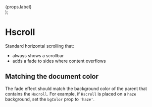 

  <div
    className="fontSize--xl display--inlineFlex alignChild--center--center media--xl color--red"
    style={{
      outline: '1px dotted red',
      background: 'pink',
    }}
  >
    {props.label}
  </div>
);

<Meta title="Components/Layout/Hscroll" decorators={[withKnobs]} component={Hscroll} />

# Hscroll

<ImportPath component={Hscroll} section="layout" />

<Story name="Knobs">
  <Hscroll
    enableFade={boolean('Enable Fade', true)}
    enableGutter={boolean('Enable scrollbar gutter background', false)}
    bgColor={radios('Background Color', { haze: 'haze', white: 'white' }, 'white')}
    style={{ width: '400px' }}
  >
    <ExampleItem label="1" />
    <ExampleItem label="2" />
    <ExampleItem label="3" />
    <ExampleItem label="4" />
    <ExampleItem label="5" />
    <ExampleItem label="6" />
    <ExampleItem label="7" />
    <ExampleItem label="8" />
    <ExampleItem label="9" />
    <ExampleItem label="10" />
    <ExampleItem label="11" />
    <ExampleItem label="12" />
    <ExampleItem label="13" />
    <ExampleItem label="14" />
    <ExampleItem label="15" />
  </Hscroll>
</Story>

Standard horizontal scrolling that:

- always shows a scrollbar
- adds a fade to sides where content overflows

## Matching the document color
The fade effect should match the background color of the parent that contains the
`Hscroll`. For example, if `Hscroll` is placed on a `haze` background, set the `bgColor`
prop to `'haze'`.

<Props of={Hscroll} />
